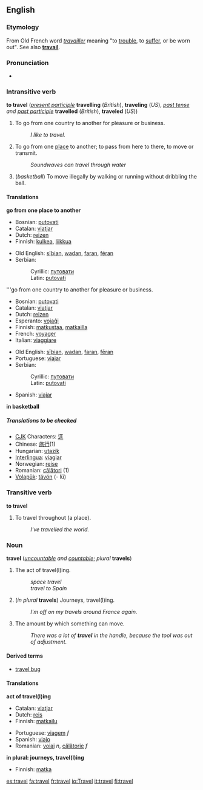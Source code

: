 ==English==
===Etymology===
From Old French word ''[[travailler]]'' meaning "to [[trouble]], to [[suffer]], or be worn out". See also '''[[travail]]'''.

===Pronunciation===
*{{audio|en-us-travel.ogg|Audio (US)}}

===Intransitive verb===
'''to travel''' (''[[present participle]]'' '''travelling''' (''British''), '''traveling''' (''US''), ''[[past tense]] and [[past participle]]'' '''travelled''' (''British''), '''traveled''' (''US''))

#To go from one country to another for pleasure or business.
#:''I like to travel.''
#To go from one [[place]] to another; to pass from here to there, to move or transmit.
#:''Soundwaves can travel through water''
#(''basketball'') To move illegally by walking or running without dribbling the ball.

====Translations====
'''go from one place to another'''
{{top}}
*Bosnian: [[putovati#Bosnian|putovati]]
*Catalan: [[viatjar]]
*Dutch: [[reizen]]
*Finnish: [[kulkea]], [[liikkua]]
{{mid}}
*Old English: [[siþian|sīþian]], [[wadan]], [[faran]], [[feran|fēran]]
*Serbian:
*:Cyrillic: [[путовати#Serbian|путовати]]
*:Latin: [[putovati#Serbian|putovati]]
{{bottom}}

'''go from one country to another for pleasure or business.
{{top}}
*Bosnian: [[putovati#Bosnian|putovati]]
*Catalan: [[viatjar]]
*Dutch: [[reizen]]
*Esperanto: [[vojaĝi]]
*Finnish: [[matkustaa]], [[matkailla]]
*French: [[voyager#French|voyager]]
*Italian: [[viaggiare]]
{{mid}}
*Old English: [[siþian|sīþian]], [[wadan]], [[faran]], [[feran|fēran]]
*Portuguese: [[viajar]]
*Serbian:
*:Cyrillic: [[путовати#Serbian|путовати]]
*:Latin: [[putovati#Serbian|putovati]]
*Spanish: [[viajar]]
{{bottom}}

'''in basketball'''
{{top}}
{{mid}}
{{bottom}}

=====Translations to be checked=====
<!--Remove this section once all of the translations below have been moved into the tables above.-->
{{checktrans}}
*[[CJK]] Characters: [[迋]]
*Chinese: [[旅行]](1)
*Hungarian: [[utazik]]
*[[Interlingua]]: [[viagiar]]
*Norwegian: [[reise]]
*Romanian: [[călători]] (1)
*[[Volapük]]: [[tävön]] (- lü)

===Transitive verb===
'''to travel'''
#To travel throughout (a place).
#:''I've travelled the world.''

===Noun===
'''travel''' (''[[uncountable]] and [[countable]]''; ''plural'' '''travels''')

#The act of travel(l)ing.
#:''space travel''
#:''travel to Spain''
#(''in plural'' '''travels''') Journeys, travel(l)ing.
#:''I'm off on my travels around France again.''
#The amount by which something can move.
#:''There was a lot of '''travel''' in the handle, because the tool was out of adjustment.''

====Derived terms====
*[[travel bug]]

====Translations====

'''act of travel(l)ing'''
{{top}}
*Catalan: [[viatjar]]
*Dutch: [[reis]]
*Finnish: [[matkailu]]
{{mid}}
*Portuguese: [[viagem]] ''f''
*Spanish: [[viajo]]
*Romanian: [[voiaj]] ''n'', [[călătorie]] ''f''
{{bottom}}

'''in plural: journeys, travel(l)ing'''
{{top}}
*Finnish: [[matka]]
{{mid}}
{{bottom}}

[[es:travel]]
[[fa:travel]]
[[fr:travel]]
[[io:Travel]]
[[it:travel]]
[[fi:travel]]